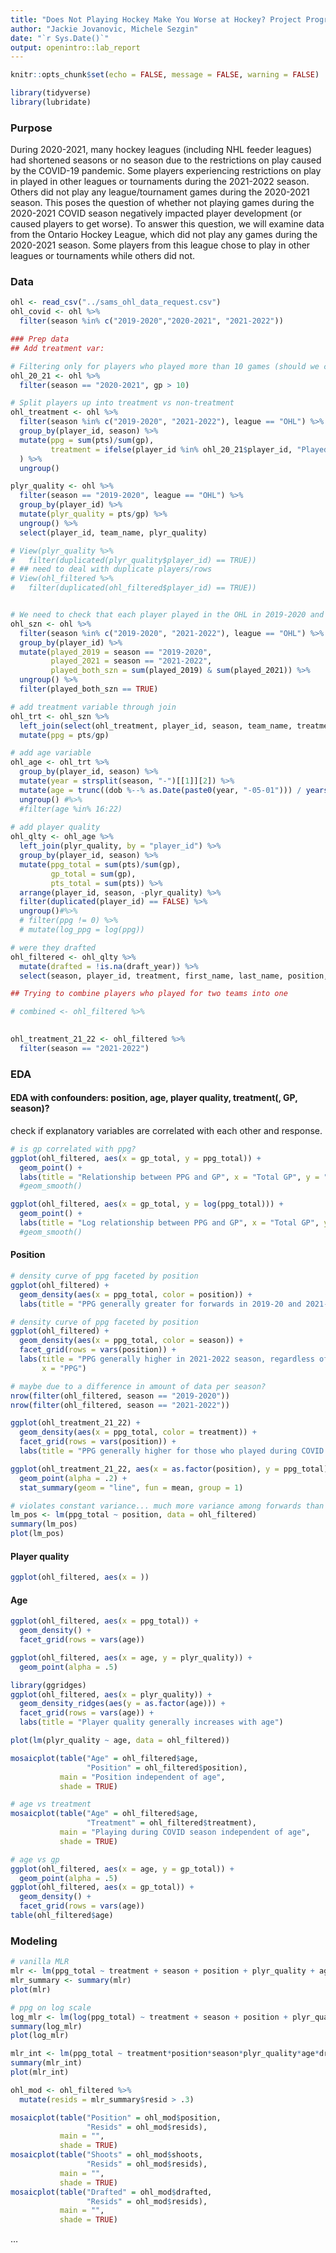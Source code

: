 ```yaml
---
title: "Does Not Playing Hockey Make You Worse at Hockey? Project Progress 7-19-22"
author: "Jackie Jovanovic, Michele Sezgin"
date: "`r Sys.Date()`"
output: openintro::lab_report
---
```


```r
knitr::opts_chunk$set(echo = FALSE, message = FALSE, warning = FALSE)
```


```r
library(tidyverse)
library(lubridate)
```

### Purpose

During 2020-2021, many hockey leagues (including NHL feeder leagues) had shortened seasons or no season due to the restrictions on play caused by the COVID-19 pandemic. Some players experiencing restrictions on play in played in other leagues or tournaments during the 2021-2022 season. Others did not play any league/tournament games during the 2020-2021 season. This poses the question of whether not playing games during the 2020-2021 COVID season negatively impacted player development (or caused players to get worse). To answer this question, we will examine data from the Ontario Hockey League, which did not play any games during the 2020-2021 season. Some players from this league chose to play in other leagues or tournaments while others did not.

### Data



```r
ohl <- read_csv("../sams_ohl_data_request.csv")
ohl_covid <- ohl %>%
  filter(season %in% c("2019-2020","2020-2021", "2021-2022"))
```

```r
### Prep data
## Add treatment var:

# Filtering only for players who played more than 10 games (should we combine number of games played across leagues?)
ohl_20_21 <- ohl %>%
  filter(season == "2020-2021", gp > 10)

# Split players up into treatment vs non-treatment
ohl_treatment <- ohl %>%
  filter(season %in% c("2019-2020", "2021-2022"), league == "OHL") %>%
  group_by(player_id, season) %>%
  mutate(ppg = sum(pts)/sum(gp),
         treatment = ifelse(player_id %in% ohl_20_21$player_id, "Played", "Didn't play")
  ) %>%
  ungroup()

plyr_quality <- ohl %>%
  filter(season == "2019-2020", league == "OHL") %>%
  group_by(player_id) %>%
  mutate(plyr_quality = pts/gp) %>%
  ungroup() %>%
  select(player_id, team_name, plyr_quality)

# View(plyr_quality %>%
#   filter(duplicated(plyr_quality$player_id) == TRUE))
# ## need to deal with duplicate players/rows
# View(ohl_filtered %>%
#   filter(duplicated(ohl_filtered$player_id) == TRUE))


# We need to check that each player played in the OHL in 2019-2020 and 2021-2022
ohl_szn <- ohl %>%
  filter(season %in% c("2019-2020", "2021-2022"), league == "OHL") %>%
  group_by(player_id) %>%
  mutate(played_2019 = season == "2019-2020",
         played_2021 = season == "2021-2022",
         played_both_szn = sum(played_2019) & sum(played_2021)) %>%
  ungroup() %>%
  filter(played_both_szn == TRUE) 

# add treatment variable through join
ohl_trt <- ohl_szn %>%
  left_join(select(ohl_treatment, player_id, season, team_name, treatment), by = c("player_id", "team_name", "season")) %>%
  mutate(ppg = pts/gp) 

# add age variable
ohl_age <- ohl_trt %>%
  group_by(player_id, season) %>%
  mutate(year = strsplit(season, "-")[[1]][2]) %>%
  mutate(age = trunc((dob %--% as.Date(paste0(year, "-05-01"))) / years(1))) %>%
  ungroup() #%>%
  #filter(age %in% 16:22)
    
# add player quality
ohl_qlty <- ohl_age %>%
  left_join(plyr_quality, by = "player_id") %>%
  group_by(player_id, season) %>%
  mutate(ppg_total = sum(pts)/sum(gp),
         gp_total = sum(gp),
         pts_total = sum(pts)) %>%
  arrange(player_id, season, -plyr_quality) %>%
  filter(duplicated(player_id) == FALSE) %>%
  ungroup()#%>%
  # filter(ppg != 0) %>%
  # mutate(log_ppg = log(ppg))

# were they drafted
ohl_filtered <- ohl_qlty %>%
  mutate(drafted = !is.na(draft_year)) %>%
  select(season, player_id, treatment, first_name, last_name, position, plyr_quality, age, gp_total, pts_total, ppg_total, drafted, draft_year, round, overall_pick_num, shoots)

## Trying to combine players who played for two teams into one

# combined <- ohl_filtered %>%
  

ohl_treatment_21_22 <- ohl_filtered %>%
  filter(season == "2021-2022")
```

### EDA

#### EDA with confounders: position, age, player quality, treatment(, GP, season)?

check if explanatory variables are correlated with each other and response. 

```r
# is gp correlated with ppg?
ggplot(ohl_filtered, aes(x = gp_total, y = ppg_total)) +
  geom_point() +
  labs(title = "Relationship between PPG and GP", x = "Total GP", y = "Total PPG")#+
  #geom_smooth()

ggplot(ohl_filtered, aes(x = gp_total, y = log(ppg_total))) +
  geom_point() +
  labs(title = "Log relationship between PPG and GP", x = "Total GP", y = "Total PPG")#+
  #geom_smooth()
```

#### **Position**

```r
# density curve of ppg faceted by position
ggplot(ohl_filtered) +
  geom_density(aes(x = ppg_total, color = position)) +
  labs(title = "PPG generally greater for forwards in 2019-20 and 2021-22 season")
```

```r
# density curve of ppg faceted by position
ggplot(ohl_filtered) +
  geom_density(aes(x = ppg_total, color = season)) +
  facet_grid(rows = vars(position)) +
  labs(title = "PPG generally higher in 2021-2022 season, regardless of position",
       x = "PPG")
```

```r
# maybe due to a difference in amount of data per season?
nrow(filter(ohl_filtered, season == "2019-2020"))
nrow(filter(ohl_filtered, season == "2021-2022"))
```

```r
ggplot(ohl_treatment_21_22) +
  geom_density(aes(x = ppg_total, color = treatment)) +
  facet_grid(rows = vars(position)) +
  labs(title = "PPG generally higher for those who played during COVID season\n in 2021-22 season")
```

```r
ggplot(ohl_treatment_21_22, aes(x = as.factor(position), y = ppg_total)) +
  geom_point(alpha = .2) +
  stat_summary(geom = "line", fun = mean, group = 1) 
```

```r
# violates constant variance... much more variance among forwards than Ds
lm_pos <- lm(ppg_total ~ position, data = ohl_filtered)
summary(lm_pos)
plot(lm_pos)
```
#### **Player quality**

```r
ggplot(ohl_filtered, aes(x = ))
```


#### **Age**

```r
ggplot(ohl_filtered, aes(x = ppg_total)) +
  geom_density() +
  facet_grid(rows = vars(age))
```

```r
ggplot(ohl_filtered, aes(x = age, y = plyr_quality)) +
  geom_point(alpha = .5) 

library(ggridges)
ggplot(ohl_filtered, aes(x = plyr_quality)) +
  geom_density_ridges(aes(y = as.factor(age))) +
  facet_grid(rows = vars(age)) +
  labs(title = "Player quality generally increases with age")
```

```r
plot(lm(plyr_quality ~ age, data = ohl_filtered))
```


```r
mosaicplot(table("Age" = ohl_filtered$age,
                 "Position" = ohl_filtered$position),
           main = "Position independent of age",
           shade = TRUE)
```
```r
# age vs treatment
mosaicplot(table("Age" = ohl_filtered$age,
                 "Treatment" = ohl_filtered$treatment),
           main = "Playing during COVID season independent of age",
           shade = TRUE)
```

```r
# age vs gp
ggplot(ohl_filtered, aes(x = age, y = gp_total)) +
  geom_point(alpha = .5)
ggplot(ohl_filtered, aes(x = gp_total)) +
  geom_density() +
  facet_grid(rows = vars(age))
table(ohl_filtered$age)
```


### Modeling

```r
# vanilla MLR
mlr <- lm(ppg_total ~ treatment + season + position + plyr_quality + age, data = ohl_filtered)
mlr_summary <- summary(mlr)
plot(mlr)

# ppg on log scale
log_mlr <- lm(log(ppg_total) ~ treatment + season + position + plyr_quality + age, data = filter(ohl_filtered, ppg_total != 0))
summary(log_mlr)
plot(log_mlr)

mlr_int <- lm(ppg_total ~ treatment*position*season*plyr_quality*age*drafted, data = ohl_filtered)
summary(mlr_int)
plot(mlr_int)
```

```r
ohl_mod <- ohl_filtered %>%
  mutate(resids = mlr_summary$resid > .3)
```

```r
mosaicplot(table("Position" = ohl_mod$position,
                 "Resids" = ohl_mod$resids),
           main = "",
           shade = TRUE)
mosaicplot(table("Shoots" = ohl_mod$shoots,
                 "Resids" = ohl_mod$resids),
           main = "",
           shade = TRUE)
mosaicplot(table("Drafted" = ohl_mod$drafted,
                 "Resids" = ohl_mod$resids),
           main = "",
           shade = TRUE)
```


...


